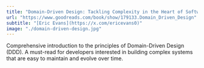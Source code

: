 ```yaml
---
title: "Domain-Driven Design: Tackling Complexity in the Heart of Software"
url: "https://www.goodreads.com/book/show/179133.Domain_Driven_Design"
subtitle: "[Eric Evans](https://x.com/ericevans0)"
image: "./domain-driven-design.jpg"
---
```


Comprehensive introduction to the principles of Domain-Driven Design (DDD). A must-read for developers interested in building complex systems that are easy to maintain and evolve over time.

